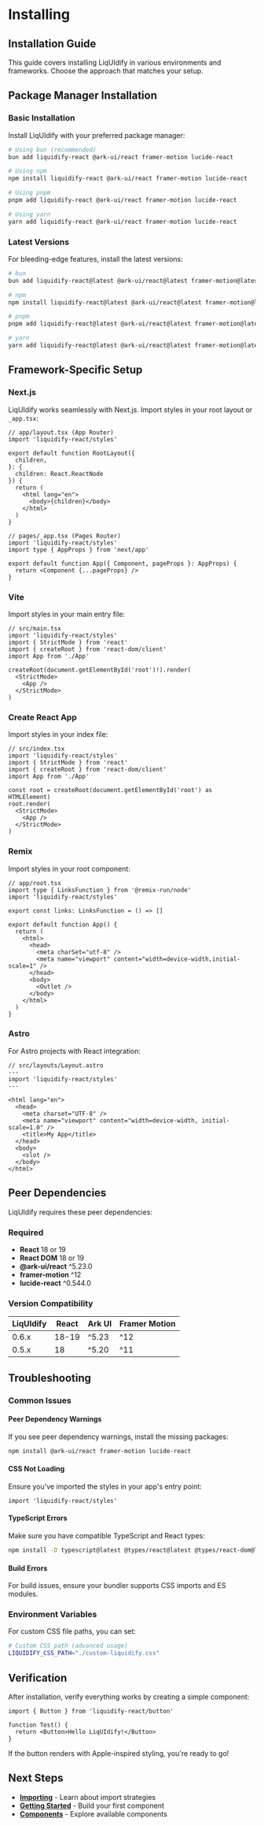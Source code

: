 # Installing

## Installation Guide

This guide covers installing LiqUIdify in various environments and frameworks. Choose the approach that matches your setup.

## Package Manager Installation

### Basic Installation

Install LiqUIdify with your preferred package manager:

```bash
# Using bun (recommended)
bun add liquidify-react @ark-ui/react framer-motion lucide-react

# Using npm
npm install liquidify-react @ark-ui/react framer-motion lucide-react

# Using pnpm
pnpm add liquidify-react @ark-ui/react framer-motion lucide-react

# Using yarn
yarn add liquidify-react @ark-ui/react framer-motion lucide-react
```

### Latest Versions

For bleeding-edge features, install the latest versions:

```bash
# bun
bun add liquidify-react@latest @ark-ui/react@latest framer-motion@latest lucide-react@latest

# npm
npm install liquidify-react@latest @ark-ui/react@latest framer-motion@latest lucide-react@latest

# pnpm
pnpm add liquidify-react@latest @ark-ui/react@latest framer-motion@latest lucide-react@latest

# yarn
yarn add liquidify-react@latest @ark-ui/react@latest framer-motion@latest lucide-react@latest
```

## Framework-Specific Setup

### Next.js

LiqUIdify works seamlessly with Next.js. Import styles in your root layout or `_app.tsx`:

```tsx
// app/layout.tsx (App Router)
import 'liquidify-react/styles'

export default function RootLayout({
  children,
}: {
  children: React.ReactNode
}) {
  return (
    <html lang="en">
      <body>{children}</body>
    </html>
  )
}
```

```tsx
// pages/_app.tsx (Pages Router)
import 'liquidify-react/styles'
import type { AppProps } from 'next/app'

export default function App({ Component, pageProps }: AppProps) {
  return <Component {...pageProps} />
}
```

### Vite

Import styles in your main entry file:

```tsx
// src/main.tsx
import 'liquidify-react/styles'
import { StrictMode } from 'react'
import { createRoot } from 'react-dom/client'
import App from './App'

createRoot(document.getElementById('root')!).render(
  <StrictMode>
    <App />
  </StrictMode>
)
```

### Create React App

Import styles in your index file:

```tsx
// src/index.tsx
import 'liquidify-react/styles'
import { StrictMode } from 'react'
import { createRoot } from 'react-dom/client'
import App from './App'

const root = createRoot(document.getElementById('root') as HTMLElement)
root.render(
  <StrictMode>
    <App />
  </StrictMode>
)
```

### Remix

Import styles in your root component:

```tsx
// app/root.tsx
import type { LinksFunction } from '@remix-run/node'
import 'liquidify-react/styles'

export const links: LinksFunction = () => []

export default function App() {
  return (
    <html>
      <head>
        <meta charSet="utf-8" />
        <meta name="viewport" content="width=device-width,initial-scale=1" />
      </head>
      <body>
        <Outlet />
      </body>
    </html>
  )
}
```

### Astro

For Astro projects with React integration:

```tsx
// src/layouts/Layout.astro
---
import 'liquidify-react/styles'
---

<html lang="en">
  <head>
    <meta charset="UTF-8" />
    <meta name="viewport" content="width=device-width, initial-scale=1.0" />
    <title>My App</title>
  </head>
  <body>
    <slot />
  </body>
</html>
```

## Peer Dependencies

LiqUIdify requires these peer dependencies:

### Required
- **React** 18 or 19
- **React DOM** 18 or 19  
- **@ark-ui/react** ^5.23.0
- **framer-motion** ^12
- **lucide-react** ^0.544.0

### Version Compatibility

| LiqUIdify | React | Ark UI | Framer Motion |
|-----------|-------|--------|---------------|
| 0.6.x     | 18-19 | ^5.23  | ^12           |
| 0.5.x     | 18    | ^5.20  | ^11           |

## Troubleshooting

### Common Issues

#### Peer Dependency Warnings
If you see peer dependency warnings, install the missing packages:

```bash
npm install @ark-ui/react framer-motion lucide-react
```

#### CSS Not Loading
Ensure you've imported the styles in your app's entry point:

```tsx
import 'liquidify-react/styles'
```

#### TypeScript Errors
Make sure you have compatible TypeScript and React types:

```bash
npm install -D typescript@latest @types/react@latest @types/react-dom@latest
```

#### Build Errors
For build issues, ensure your bundler supports CSS imports and ES modules.

### Environment Variables

For custom CSS file paths, you can set:

```bash
# Custom CSS path (advanced usage)
LIQUIDIFY_CSS_PATH="./custom-liquidify.css"
```

## Verification

After installation, verify everything works by creating a simple component:

```tsx
import { Button } from 'liquidify-react/button'

function Test() {
  return <Button>Hello LiqUIdify!</Button>
}
```

If the button renders with Apple-inspired styling, you're ready to go!

## Next Steps

- **[Importing](/guides/importing)** - Learn about import strategies
- **[Getting Started](/guides/getting-started)** - Build your first component
- **[Components](/components)** - Explore available components
